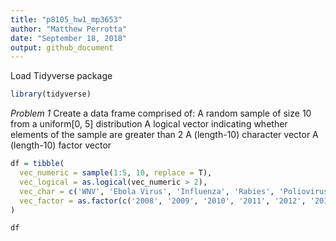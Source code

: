 ```yaml
---
title: "p8105_hw1_mp3653"
author: "Matthew Perrotta"
date: "September 18, 2018"
output: github_document
---
```

Load Tidyverse package
```r
library(tidyverse)
```

_Problem 1_
Create a data frame comprised of:
  A random sample of size 10 from a uniform[0, 5] distribution
  A logical vector indicating whether elements of the sample are greater than 2
  A (length-10) character vector
  A (length-10) factor vector
```r
df = tibble(
  vec_numeric = sample(1:5, 10, replace = T),
  vec_logical = as.logical(vec_numeric > 2),
  vec_char = c('WNV', 'Ebola Virus', 'Influenza', 'Rabies', 'Poliovirus', 'Dengue', 'HIV', 'Measles', 'VZV', 'HPV'),
  vec_factor = as.factor(c('2008', '2009', '2010', '2011', '2012', '2013', '2014', '2015', '2016', '2017'))
)

df
```



